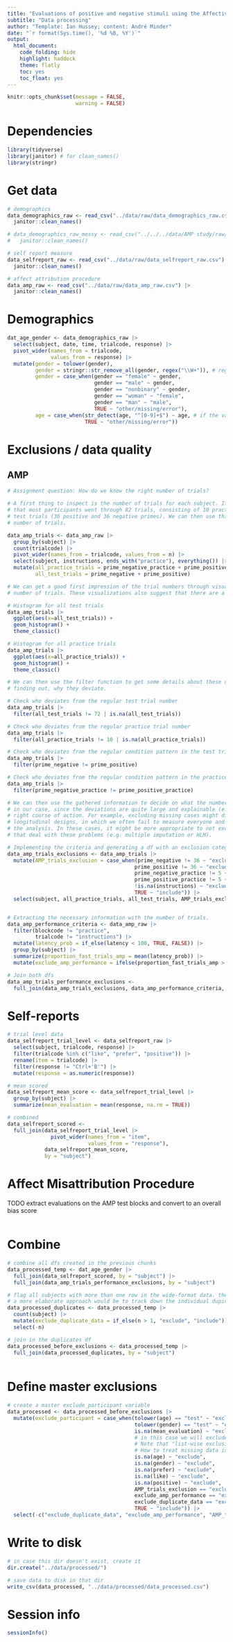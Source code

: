 ```yaml
---
title: "Evaluations of positive and negative stimuli using the Affective Misattribution Procedure (AMP) and self-reports"
subtitle: "Data processing"
author: "Template: Ian Hussey; content: André Minder"
date: "`r format(Sys.time(), '%d %B, %Y')`"
output:
  html_document:
    code_folding: hide
    highlight: haddock
    theme: flatly
    toc: yes
    toc_float: yes
---
```


```r

knitr::opts_chunk$set(message = FALSE,
                      warning = FALSE)

```

# Dependencies

```r

library(tidyverse)
library(janitor) # for clean_names()
library(stringr)

```

# Get data

```r

# demographics
data_demographics_raw <- read_csv("../data/raw/data_demographics_raw.csv") |>
  janitor::clean_names()

# data_demographics_raw_messy <- read_csv("../../../data/AMP study/raw/data_demographics_raw_messy.csv", skip = 2) |>
#   janitor::clean_names()

# self report measure
data_selfreport_raw <- read_csv("../data/raw/data_selfreport_raw.csv") |>
  janitor::clean_names()

# affect attribution procedure
data_amp_raw <- read_csv("../data/raw/data_amp_raw.csv") |>
  janitor::clean_names()

```

# Demographics

```r

dat_age_gender <- data_demographics_raw |>
  select(subject, date, time, trialcode, response) |>
  pivot_wider(names_from = trialcode,
              values_from = response) |>
  mutate(gender = tolower(gender),
         gender = stringr::str_remove_all(gender, regex("\\W+")), # regex is both very useful and awful to write
         gender = case_when(gender == "female" ~ gender,
                            gender == "male" ~ gender,
                            gender == "nonbinary" ~ gender,
                            gender == "woman" ~ "female",
                            gender == "man" ~ "male",
                            TRUE ~ "other/missing/error"),
         age = case_when(str_detect(age, "^[0-9]+$") ~ age, # if the value is only numbers, keep it. 
                         TRUE ~ "other/missing/error")) 

```

# Exclusions / data quality

## AMP

```r
# Assignment question: How do we know the right number of trials?

# A first thing to inspect is the number of trials for each subject. If we skim through the list quickly, we see  
# that most participants went through 82 trials, consisting of 10 practice trials (5 negative, 5 positive) and 72 
# test trials (36 positive and 36 negative primes). We can then use this df to test hypotheses about the "normal" 
# number of trials.

data_amp_trials <- data_amp_raw |> 
  group_by(subject) |> 
  count(trialcode) |> 
  pivot_wider(names_from = trialcode, values_from = n) |> 
  select(subject, instructions, ends_with("practice"), everything()) |> 
  mutate(all_practice_trials = prime_negative_practice + prime_positive_practice,
         all_test_trials = prime_negative + prime_positive)

# We can get a good first impression of the trial numbers through visualization (however, this will not show us the # NA values). Both graphs imply that the mode of the distribution might be an appropriate measure of the regular  
# number of trials. These visualizations also suggest that there are a couple of participants who deviate from this # regular number.

# Histogram for all test trials
data_amp_trials |> 
  ggplot(aes(x=all_test_trials)) +
  geom_histogram() +
  theme_classic()

# Histogram for all practice trials
data_amp_trials |> 
  ggplot(aes(x=all_practice_trials)) +
  geom_histogram() +
  theme_classic()

# We can then use the filter function to get some details about these deviations. Looking at these might help us 
# finding out, why they deviate.

# Check who deviates from the regular test trial number
data_amp_trials |> 
  filter(all_test_trials != 72 | is.na(all_test_trials))

# Check who deviates from the regular practice trial number
data_amp_trials |> 
  filter(all_practice_trials != 10 | is.na(all_practice_trials))

# Check who deviates from the regular condition pattern in the test trials
data_amp_trials |> 
  filter(prime_negative != prime_positive)

# Check who deviates from the regular condition pattern in the practice trials
data_amp_trials |> 
  filter(prime_negative_practice != prime_positive_practice)

# We can then use the gathered information to decide on what the number of "normal" trials is. One simple approach # would be to exclude everyone who deviates from the regular pattern. This might be a justifiable solution 
# in our case, since the deviations are quite large and explainable (e.g. quitting the experiment in the beginning # or going through it twice). However, depending on our study design and our analyses, this might not be the 
# right course of action. For example, excluding missing cases might distort the analyses (e.g. in large 
# longitudinal designs, in which we often fail to measure everyone and everything) and lower the power of 
# the analysis. In these cases, it might be more appropriate to not exclude these cases, but rather use methods 
# that deal with these problems (e.g. multiple imputation or HLM).

# Implementing the criteria and generating a df with an exclusion category
data_amp_trials_exclusions <- data_amp_trials |> 
  mutate(AMP_trials_exclusion = case_when(prime_negative != 36 ~ "exclude",
                                         prime_positive != 36 ~ "exclude",
                                         prime_negative_practice != 5 ~ "exclude",
                                         prime_positive_practice != 5 ~ "exclude",
                                         !is.na(instructions) ~ "exclude",
                                         TRUE ~ "include")) |> 
  select(subject, all_practice_trials, all_test_trials, AMP_trials_exclusion)


# Extracting the necessary information with the number of trials.
data_amp_performance_criteria <- data_amp_raw |> 
  filter(blockcode != "practice", 
         trialcode != "instructions") |> 
  mutate(latency_prob = if_else(latency < 100, TRUE, FALSE)) |> 
  group_by(subject) |> 
  summarize(proportion_fast_trials_amp = mean(latency_prob)) |>
  mutate(exclude_amp_performance = ifelse(proportion_fast_trials_amp > 0.10, "exclude", "include"))

# Join both dfs
data_amp_trials_performance_exclusions <- 
  full_join(data_amp_trials_exclusions, data_amp_performance_criteria, by = "subject")

```

# Self-reports

```r

# trial level data
data_selfreport_trial_level <- data_selfreport_raw |>
  select(subject, trialcode, response) |>
  filter(trialcode %in% c("like", "prefer", "positive")) |>
  rename(item = trialcode) |>
  filter(response != "Ctrl+'B'") |>
  mutate(response = as.numeric(response))

# mean scored
data_selfreport_mean_score <- data_selfreport_trial_level |>
  group_by(subject) |>
  summarize(mean_evaluation = mean(response, na.rm = TRUE))

# combined
data_selfreport_scored <- 
  full_join(data_selfreport_trial_level |>
              pivot_wider(names_from = "item",
                          values_from = "response"),
            data_selfreport_mean_score,
            by = "subject")

```

# Affect Misattribution Procedure

TODO extract evaluations on the AMP test blocks and convert to an overall bias score

```r


```

# Combine

```r

# combine all dfs created in the previous chunks
data_processed_temp <- dat_age_gender |>
  full_join(data_selfreport_scored, by = "subject") |> 
  full_join(data_amp_trials_performance_exclusions, by = "subject")

# flag all subjects with more than one row in the wide-format data. these should be excluded in the analysis.
# a more elaborate approach would be to track down the individual dupicate cases and determine which of the mulitiple cases should be retained. 
data_processed_duplicates <- data_processed_temp |>
  count(subject) |>
  mutate(exclude_duplicate_data = if_else(n > 1, "exclude", "include")) |>
  select(-n)

# join in the duplicates df
data_processed_before_exclusions <- data_processed_temp |>
  full_join(data_processed_duplicates, by = "subject")
  

```

# Define master exclusions

```r

# create a master exclude_participant variable
data_processed <- data_processed_before_exclusions |>
  mutate(exclude_participant = case_when(tolower(age) == "test" ~ "exclude",
                                         tolower(gender) == "test" ~ "exclude",
                                         is.na(mean_evaluation) ~ "exclude",
                                         # in this case we will exclude participants with missing demographics data or outcomes measures data. 
                                         # Note that "list-wise exclusions" like this aren't always justified, as missingness often isn't at random. 
                                         # How to treat missing data is a  whole area of work in itself, which we wont cover here.
                                         is.na(age) ~ "exclude", 
                                         is.na(gender) ~ "exclude",
                                         is.na(prefer) ~ "exclude",
                                         is.na(like) ~ "exclude",
                                         is.na(positive) ~ "exclude",
                                         AMP_trials_exclusion == "exclude" ~ "exclude",
                                         exclude_amp_performance == "exclude" ~ "exclude",
                                         exclude_duplicate_data == "exclude" ~ "exclude",
                                         TRUE ~ "include")) |> 
  select(-c("exclude_duplicate_data", "exclude_amp_performance", "AMP_trials_exclusion"))

```

# Write to disk

```r

# in case this dir doesn't exist, create it
dir.create("../data/processed/")

# save data to disk in that dir
write_csv(data_processed, "../data/processed/data_processed.csv")

```

# Session info

```r

sessionInfo()

```


